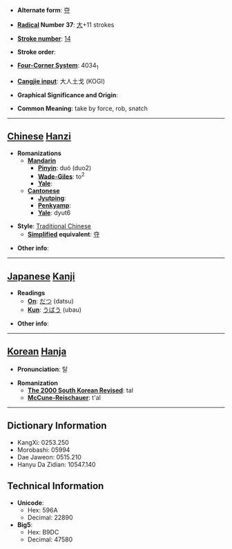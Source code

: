 * '''Alternate form''': [[夺]]

* '''[[Wiktionary:Chinese radical index| Radical]] Number 37''': [[Wiktionary:Chinese radical index 大|大]]+11 strokes

* '''[[Wiktionary:Chinese total strokes index|Stroke number]]''': [[Wiktionary:Chinese total strokes index 14|14]]

* '''Stroke order''': 

* '''[[Wiktionary:Chinese four corner index|Four-Corner System]]''': 4034<sub>1</sub>

* '''[[Wiktionary:Chinese Cangjie index|Cangjie input]]''': 大人土戈 (KOGI)

* '''Graphical Significance and Origin''': 

* '''Common Meaning''': take by force, rob, snatch

----

== [[Chinese]] [[Hanzi]] ==

* '''Romanizations'''
** '''[[Mandarin]]'''
*** '''[[Pinyin]]''': duó (duo2)
*** '''[[Wade-Giles]]''': to<sup>2</sup>
*** '''[[Yale]]''': 
** '''[[Cantonese]]'''
*** '''[[Jyutping]]''':
*** '''[[Penkyamp]]''': 
*** '''[[Yale]]''': dyut6

* '''Style''': [[Traditional Chinese]] 
** '''[[Simplified Chinese|Simplified]] equivalent''': [[夺]]

* '''Other info''': 

----

== [[Japanese]] [[Kanji]] ==

* '''Readings'''
** '''[[On]]''': [[だつ]] (datsu)
** '''[[Kun]]''': [[うばう]] (ubau)

* '''Other info''':  

----

== [[Korean]] [[Hanja]] ==

* '''Pronunciation''': 탈

* '''Romanization'''
** '''[[The 2000 South Korean Revised Romanization|The 2000 South Korean Revised]]''': tal
** '''[[McCune-Reischauer]]''': t'al

----

== Dictionary Information ==

* KangXi: 0253.250
* Morobashi: 05994
* Dae Jaweon: 0515.210
* Hanyu Da Zidian: 10547.140

== Technical Information ==

* '''Unicode''':
** Hex: 596A
** Decimal: 22890
* '''Big5''':
** Hex: B9DC
** Decimal: 47580